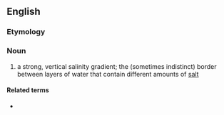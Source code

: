 ==English==
{{wikipedia}}

===Etymology===
{{confix|halo|cline|lang=en}}

===Noun===
{{en-noun}}

# a strong, vertical salinity gradient; the (sometimes indistinct) border between layers of water that contain different amounts of [[salt]]

====Related terms====
* {{l|en|thermohalocline}}